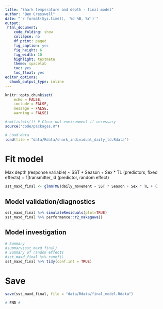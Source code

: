 ```yaml
---
title: "Shark temperature and depth - final model"
author: "Ben Cresswell"
date: "`r format(Sys.time(), '%d %B, %Y')`"
output: 
 html_document:
    code_folding: show
    collapse: no
    df_print: paged
    fig_caption: yes
    fig_height: 6
    fig_width: 10
    highlight: textmate
    theme: spacelab
    toc: yes
    toc_float: yes
editor_options: 
  chunk_output_type: inline
---
```



```r
knitr::opts_chunk$set(
	echo = FALSE,
	include = FALSE,
	message = FALSE,
	warning = FALSE)
```


```r
#rm(list=ls()) # Clear out environment if necessary
source("code/packages.R")
```


```r
# Load data
load(file = "data/Rdata/shark_individual_daily_td.Rdata")
```


# Fit model
Max depth (response variable) ~ SST * Season + Sex * TL (predictors, fixed effects) + 1|transmitter_id (predictor, random effect)
```r
sst_maxd_final <- glmmTMB(daily_movement ~ SST * Season + Sex * TL + (1|transmitter_id), data = shark_individual_daily_td, family = tweedie(), REML = TRUE)
```

## Model validation/diagnostics
```r
sst_maxd_final %>% simulateResiduals(plot=TRUE)
sst_maxd_final %>% performance::r2_nakagawa()
```

## Model investigation
```r
# Summary
#summary(sst_maxd_final)
# Summary of random effects
#sst_maxd_final %>% ranef()
sst_maxd_final %>% tidy(conf.int = TRUE)
```


# Save
```r
save(sst_maxd_final, file = "data/Rdata/final_model.Rdata")
```


```r
# END #
```